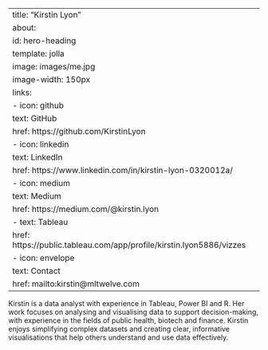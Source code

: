 
---
title: "Kirstin Lyon"
about:
  id: hero-heading
  template: jolla
  image: images/me.jpg
  image-width: 150px
  links:
    - icon: github
      text: GitHub
      href: https://github.com/KirstinLyon
    - icon: linkedin
      text: LinkedIn
      href: https://www.linkedin.com/in/kirstin-lyon-0320012a/
    - icon: medium
      text: Medium
      href: https://medium.com/@kirstin.lyon
    - text: Tableau
      href: https://public.tableau.com/app/profile/kirstin.lyon5886/vizzes
    - icon: envelope
      text: Contact
      href: mailto:kirstin@mltwelve.com
---



Kirstin is a data analyst with experience in Tableau, Power BI and R. Her work focuses on analysing and visualising data to support decision-making, with experience in the fields of public health, biotech and finance. Kirstin enjoys simplifying complex datasets and creating clear, informative visualisations that help others understand and use data effectively.


